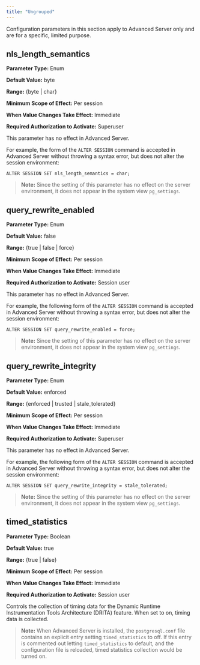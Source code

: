 ```yaml
---
title: "Ungrouped"
---
```


<div id="ungrouped" class="registered_link"></div>




Configuration parameters in this section apply to Advanced Server only and are for a specific, limited purpose.

## nls\_length\_semantics

**Parameter Type:** Enum

**Default Value:** byte

**Range:** {byte \| char}

**Minimum Scope of Effect:** Per session

**When Value Changes Take Effect:** Immediate

**Required Authorization to Activate:** Superuser

This parameter has no effect in Advanced Server.

For example, the form of the `ALTER SESSION` command is accepted in Advanced Server without throwing a syntax error, but does not alter the session environment:

    ALTER SESSION SET nls_length_semantics = char;

> **Note:** Since the setting of this parameter has no effect on the server environment, it does not appear in the system view `pg_settings`.


## query\_rewrite\_enabled

**Parameter Type:** Enum

**Default Value:** false

**Range:** {true \| false \| force}

**Minimum Scope of Effect:** Per session

**When Value Changes Take Effect:** Immediate

**Required Authorization to Activate:** Session user

This parameter has no effect in Advanced Server.

For example, the following form of the `ALTER SESSION` command is accepted in Advanced Server without throwing a syntax error, but does not alter the session environment:

    ALTER SESSION SET query_rewrite_enabled = force;

> **Note:** Since the setting of this parameter has no effect on the server environment, it does not appear in the system view `pg_settings`.


## query\_rewrite\_integrity

**Parameter Type:** Enum

**Default Value:** enforced

**Range:** {enforced \| trusted \| stale\_tolerated}

**Minimum Scope of Effect:** Per session

**When Value Changes Take Effect:** Immediate

**Required Authorization to Activate:** Superuser

This parameter has no effect in Advanced Server.

For example, the following form of the `ALTER SESSION` command is accepted in Advanced Server without throwing a syntax error, but does not alter the session environment:

    ALTER SESSION SET query_rewrite_integrity = stale_tolerated;

> **Note:** Since the setting of this parameter has no effect on the server environment, it does not appear in the system view `pg_settings`.


## timed\_statistics

**Parameter Type:** Boolean

**Default Value:** true

**Range:** {true \| false}

**Minimum Scope of Effect:** Per session

**When Value Changes Take Effect:** Immediate

**Required Authorization to Activate:** Session user

Controls the collection of timing data for the Dynamic Runtime Instrumentation Tools Architecture (DRITA) feature. When set to on, timing data is collected.

> **Note:** When Advanced Server is installed, the `postgresql.conf` file contains an explicit entry setting `timed_statistics` to off. If this entry is commented out letting `timed_statistics` to default, and the configuration file is reloaded, timed statistics collection would be turned on.

